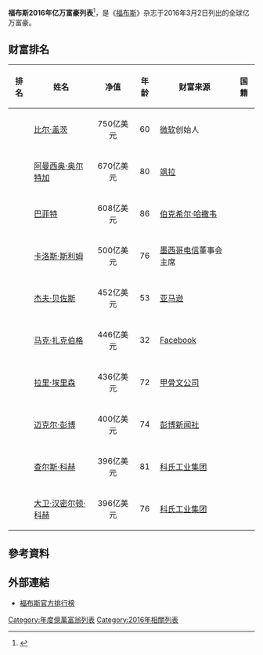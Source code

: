 {{lead section|time=2017-01-24T10:21:24+00:00}}
{{noteTA
|1 = zh-cn:福布斯; zh-sg:资本家杂志; zh-hk:福布斯; zh-tw:富比士;
}}
'''福布斯2016年亿万富豪列表'''<ref>{{Cite web|url=https://www.forbes.com/sites/kerenblankfeld/2016/03/01/forbes-billionaires-full-list-of-the-500-richest-people-in-the-world-2016/|title=Forbes Billionaires: Full List Of The 500 Richest People In The World 2016|language=en|accessdate=2017-03-21|archive-date=2017-03-03|archive-url=https://web.archive.org/web/20170303222557/https://www.forbes.com/sites/kerenblankfeld/2016/03/01/forbes-billionaires-full-list-of-the-500-richest-people-in-the-world-2016/|dead-url=no}}</ref>，是《[[福布斯|福布斯]]》杂志于2016年3月2日列出的全球亿万富豪。

== 财富排名 ==
{| class="wikitable sortable"
! 排名
! 姓名
! 净值
! 年龄
! 财富来源
! 国籍
|-
|align="center"|{{nts|1}}||[[比尔·盖茨|比尔·盖茨]]||align="center"|750亿美元||align="center"|60||[[微软|微软]]创始人||{{USA}}
|-
|align="center"|{{nts|2}}||[[阿曼西奥·奥尔特加|阿曼西奥·奥尔特加]]||align="center"|670亿美元||align="center"|80||[[飒拉|飒拉]]||{{ESP}}
|-
|align="center"|{{nts|3}}||[[巴菲特|巴菲特]]||align="center"|608亿美元||align="center"|86||[[伯克希尔·哈撒韦|伯克希尔·哈撒韦]]||{{USA}}
|-
|align="center"|{{nts|4}}||[[卡洛斯·斯利姆|卡洛斯·斯利姆]]||align="center"|500亿美元||align="center"|76||[[墨西哥电信|墨西哥电信]]董事会主席||{{MEX}}
|-
|align="center"|{{nts|5}}||[[杰夫·贝佐斯|杰夫·贝佐斯]]||align="center"|452亿美元||align="center"|53||[[亞馬遜公司|亚马逊]]||{{USA}}
|-
|align="center"|{{nts|6}}||[[马克·扎克伯格|马克·扎克伯格]]||align="center"|446亿美元||align="center"|32||[[Facebook|Facebook]]||{{USA}}
|-
|align="center"|{{nts|7}}||[[拉里·埃里森|拉里·埃里森]]||align="center"|436亿美元||align="center"|72||[[甲骨文公司|甲骨文公司]]||{{USA}}
|-
|align="center"|{{nts|8}}||[[迈克尔·彭博|迈克尔·彭博]]||align="center"|400亿美元||align="center"|74||[[彭博新闻社|彭博新闻社]]||{{USA}}
|-
|align="center"|{{nts|9}}||[[查尔斯·科赫|查尔斯·科赫]]||align="center"|396亿美元||align="center"|81||[[科氏工业集团|科氏工业集团]]||{{USA}}
|-
|align="center"|{{nts|10}}||[[大卫·汉密尔顿·科赫|大卫·汉密尔顿·科赫]]||align="center"|396亿美元||align="center"|76||[[科氏工业集团|科氏工业集团]]||{{USA}}
|}

== 參考資料 ==
{{reflist}}

== 外部連結 ==
* [https://www.forbes.com/billionaires/list/#version:static 福布斯官方排行榜]{{Wayback|url=https://www.forbes.com/billionaires/list/#version:static |date=20181225092247 }}

{{世界億萬富翁列表}}

[[Category:年度億萬富翁列表|Category:年度億萬富翁列表]]
[[Category:2016年相關列表|Category:2016年相關列表]]
